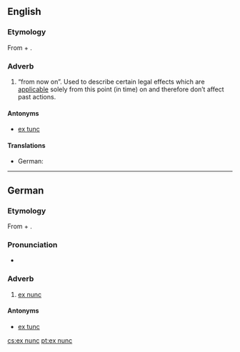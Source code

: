 ==English==

===Etymology===
From {{etyl|la}} {{term|ex||from|lang=la}} + {{term|nunc||now|lang=la}}.

===Adverb===
{{en-adv|-}}

# {{legal}} “from now on”. Used to describe certain legal effects which are [[applicable]] solely from this point (in time) on and therefore don’t affect past actions.

====Antonyms====
* [[ex tunc]]

====Translations====
{{trans-top|law: from now on}}
* German: {{t-|de|ex nunc}}
{{trans-mid}}
{{trans-bottom}}

----

==German==

===Etymology===
From {{etyl|la|de}} {{term|ex||from|lang=la}} + {{term|nunc||now|lang=la}}.

===Pronunciation===
* {{IPA|[ʔɛksˈnʊŋk]|lang=de}}

===Adverb===
{{infl|de|adverb|head=[[ex#Latin|ex]] [[nunc#Latin|nunc]]}}

# {{legal|lang=de}} [[#English|ex nunc]]

====Antonyms====
* [[ex tunc]]

[[cs:ex nunc]]
[[pt:ex nunc]]
